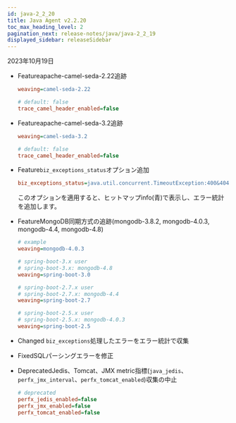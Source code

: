 ```yaml
---
id: java-2_2_20
title: Java Agent v2.2.20
toc_max_heading_level: 2
pagination_next: release-notes/java/java-2_2_19
displayed_sidebar: releaseSidebar
---
```


2023年10月19日

- <Status>Feature</Status>apache-camel-seda-2.22追跡

  ```ini title='whatap.conf'
  weaving=camel-seda-2.22

  # default: false
  trace_camel_header_enabled=false
  ```

- <Status>Feature</Status>apache-camel-seda-3.2追跡

  ```ini title='whatap.conf'
  weaving=camel-seda-3.2

  # default: false
  trace_camel_header_enabled=false
  ```

- <Status>Feature</Status>`biz_exceptions_status`オプション追加

  ```ini title='whatap.conf'
  biz_exceptions_status=java.util.concurrent.TimeoutException:400&404&408,java.lang.Exception:200
  ```

  このオプションを適用すると、ヒットマップinfo(青)で表示し、エラー統計を追加します。

- <Status>Feature</Status>MongoDB同期方式の追跡(mongodb-3.8.2, mongodb-4.0.3, mongodb-4.4, mongodb-4.8)

  ```ini title='whatap.conf'
  # example
  weaving=mongodb-4.0.3

  # spring-boot-3.x user
  # spring-boot-3.x: mongodb-4.8
  weaving=spring-boot-3.0

  # spring-boot-2.7.x user
  # spring-boot-2.7.x: mongodb-4.4
  weaving=spring-boot-2.7

  # spring-boot-2.5.x user
  # spring-boot-2.5.x: mongodb-4.0.3
  weaving=spring-boot-2.5
  ```

- <Status>Changed</Status> <code>biz_exceptions</code>処理したエラーをエラー統計で収集

- <Status>Fixed</Status>SQLパーシングエラーを修正

- <Status>Deprecated</Status>Jedis、Tomcat、JMX metric指標(<code>java_jedis</code>、<code>perfx_jmx_interval</code>、<code>perfx_tomcat_enabled</code>)収集の中止

  ```ini title='whatap.conf'
  # deprecated
  perfx_jedis_enabled=false
  perfx_jmx_enabled=false
  perfx_tomcat_enabled=false
  ```

